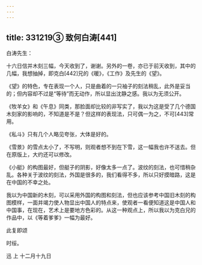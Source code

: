 ```yaml
---
---
---
```

title: 331219③ 致何白涛[441]
---




白涛先生：

十六日信并木刻三幅，今天收到了，谢谢。另外的一卷，亦已于前天收到，其中的几幅，我想抽掉，即克白[442]兄的《暖》，《工作》及先生的《望》。

《望》的特色，专在表现一个人，只是曲着的一只袖子的刻法稍乱，此外是妥当的；但内容却不过是“等待”而无动作，所以显出沈静之感。我以为无须公开。

《牧羊女》和《午息》同类，那脸面却比较的非写实了，我以为这是受了几个德国木刻家的影响的，不知道是不是？但这样的表现法，只可偶一为之，不可[443]常用。

《私斗》只有几个人略见夸张，大体是好的。

《雪景》的雪点太小了，不写明，则观者想不到在下雪，这一幅我也许不送去。但在原版上，大约还可以修改。

《小艇》的构图最好，但艇子的阴影，好像太多一点了。波纹的刻法，也可惜稍杂乱。各种关于波纹的刻法，外国是很多的，我们看得不多，所以只好摸暗路，这是在中国的不幸之处。

我以为中国新的木刻，可以采用外国的构图和刻法，但也应该参考中国旧木刻的构图模样，一面并竭力使人物显出中国人的特点来，使观者一看便知道这是中国人和中国事，在现在，艺术上是要地方色彩的。从这一种观点上，所以我以为克白兄的作品中，以《等着爹爹》一幅为最好。

此复即颂

时绥。

迅 上 十二月十九日